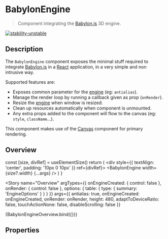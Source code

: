 
<Meta title="Atoms/BabylonEngine" component={BabylonEngine} />

# BabylonEngine

> Component integrating the [Babylon.js](https://www.babylonjs.com/) 3D engine.

[![stability-unstable](https://img.shields.io/badge/stability-unstable-yellow.svg)](https://github.com/emersion/stability-badges#unstable)

## Description

The `BabylonEngine` component exposes the minimal stuff required to integrate [Babylon.js](https://www.babylonjs.com/) in a [React](https://reactjs.org/) application, in a
very simple and non intrusive way.

Supported features are:

- Exposes common parameter for the [engine](https://doc.babylonjs.com/typedoc/classes/babylon.engine) (eg: `antialias`).
- Manage the render loop by running a callback given as prop (`onRender`).
- Resize the [engine](https://doc.babylonjs.com/typedoc/classes/babylon.engine) when window is resized.
- Clean up resources automatically when component is unmounted.
- Any extra props added to the component will flow to the canvas (eg: `style`, `className`...).

This component makes use of the [Canvas](/docs/atoms-canvas--overview) component for primary rendering.

## Overview

  const [size, divRef] = useElementSize()
  return (
    <div style={{ textAlign: 'center', padding: '10px 0 10px' }} ref={divRef}>
      <BabylonEngine width={size?.width} {...args} />
    </div>
  )
}

<Story
  name="Overview"
  argTypes={{
    onEngineCreated: {
      control: false
    },
    onRender: {
      control: false
    },
    options: {
      table: {
        type: {
          summary: 'EngineOptions'
        }
      }
    }
  }}
  args={{
    antialias: true,
    onEngineCreated: onEngineCreated,
    onRender: onRender,
    height: 480,
    adaptToDeviceRatio: false,
    touchActionNone: false,
    disableScrolling: false
  }}
>
  {BabylonEngineOverview.bind({})}
</Story>

## Properties

<ArgsTable story="Overview" />
